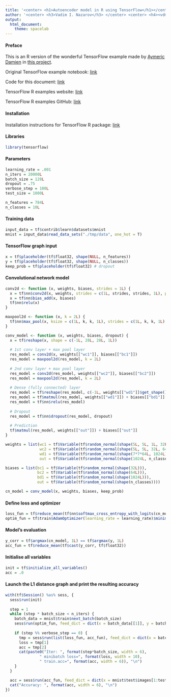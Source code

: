 ```yaml
---
title: '<center> <h1>Autoencoder model in R using TensorFlow</h1></center>'
author: '<center> <h3>Vadim I. Nazarov</h3> </center> <center> <h4><vdm.nazarov@gmail.com></h4> </center>'
output: 
  html_document: 
    theme: spacelab
---
```


#### Preface
This is an R version of the wonderful TensorFlow example made by [Aymeric Damien](https://github.com/aymericdamien) in [this project](https://github.com/aymericdamien/TensorFlow-Examples/).

Original TensorFlow example notebook: [link](https://github.com/aymericdamien/TensorFlow-Examples/blob/master/notebooks/3_NeuralNetworks/autoencoder.ipynb)

Code for this document: [link](https://github.com/vadimnazarov/tensorflow-r-examples/3_NeuralNetworks/autoencoder.Rmd)

TensorFlow R examples website: [link](https://vadimnazarov.github.io/tensorflow-r-examples/)

TensorFlow R examples GitHub: [link](https://github.com/vadimnazarov/tensorflow-r-examples/)

#### Installation
Installation instructions for TensorFlow R package: [link](https://rstudio.github.io/tensorflow/)

#### Libraries
```r
library(tensorflow)
```

#### Parameters
```r
learning_rate = .001
n_iters = 20000L
batch_size = 128L
dropout = .75
verbose_step = 100L
test_size = 1000L

n_features = 784L
n_classes = 10L
```

#### Training data
```r
input_data = tf$contrib$learn$datasets$mnist
mnist = input_data$read_data_sets("./tmp/data", one_hot = T)
```

#### TensorFlow graph input
```r
x = tf$placeholder(tf$float32, shape(NULL, n_features))
y = tf$placeholder(tf$float32, shape(NULL, n_classes))
keep_prob = tf$placeholder(tf$float32) # dropout
```

#### Convolutional network model
```r
conv2d <- function (x, weights, biases, strides = 1L) {
  x = tf$nn$conv2d(x, weights, strides = c(1L, strides, strides, 1L), padding = "SAME")
  x = tf$nn$bias_add(x, biases)
  tf$nn$relu(x)
}

maxpool2d <- function (x, k = 2L) {
  tf$nn$max_pool(x, ksize = c(1L, k, k, 1L), strides = c(1L, k, k, 1L), padding = "SAME")
}

conv_model <- function (x, weights, biases, dropout) {
  x = tf$reshape(x, shape = c(-1L, 28L, 28L, 1L))
  
  # 1st conv layer + max pool layer
  res_model = conv2d(x, weights[["wc1"]], biases[["bc1"]])
  res_model = maxpool2d(res_model, k = 2L)
  
  # 2nd conv layer + max pool layer
  res_model = conv2d(res_model, weights[["wc2"]], biases[["bc2"]])
  res_model = maxpool2d(res_model, k = 2L)
  
  # Dense (fully connected) layer
  res_model = tf$reshape(res_model, c(-1L, weights[["wd1"]]$get_shape()$as_list()[1]))
  res_model = tf$matmul(res_model, weights[["wd1"]]) + biases[["bd1"]]
  res_model = tf$nn$relu(res_model)
  
  # Dropout
  res_model = tf$nn$dropout(res_model, dropout)
  
  # Prediction
  tf$matmul(res_model, weights[["out"]]) + biases[["out"]]
}

weights = list(wc1 = tf$Variable(tf$random_normal(shape(5L, 5L, 1L, 32L))),  # 5x5 convolution, 1 input, 32 outputs
               wc2 = tf$Variable(tf$random_normal(shape(5L, 5L, 32L, 64L))), # 5x5 convolution, 32 inputs, 64 outputs
               wd1 = tf$Variable(tf$random_normal(shape(7*7*64L, 1024L))),  # fully connected, 7*7*64 inputs, 1024 outputs
               out = tf$Variable(tf$random_normal(shape(1024L, n_classes))))

biases = list(bc1 = tf$Variable(tf$random_normal(shape(32L))), 
              bc2 = tf$Variable(tf$random_normal(shape(64L))), 
              bd1 = tf$Variable(tf$random_normal(shape(1024L))),
              out = tf$Variable(tf$random_normal(shape(n_classes))))

cn_model = conv_model(x, weights, biases, keep_prob)
```

#### Define loss and optimizer
```r
loss_fun = tf$reduce_mean(tf$nn$softmax_cross_entropy_with_logits(cn_model, y))
optim_fun = tf$train$AdamOptimizer(learning_rate = learning_rate)$minimize(loss_fun)
```

#### Model's evaluation
```r
y_corr = tf$argmax(cn_model, 1L) == tf$argmax(y, 1L)
acc_fun = tf$reduce_mean(tf$cast(y_corr, tf$float32))
```

#### Initialise all variables
```r
init = tf$initialize_all_variables()
acc = .0
```

#### Launch the L1 distance graph and print the resulting accuracy
```r
with(tf$Session() %as% sess, {
  sess$run(init)
  
  step = 1
  while (step * batch_size < n_iters) {
    batch_data = mnist$train$next_batch(batch_size)
    sess$run(optim_fun, feed_dict = dict(x = batch_data[[1]], y = batch_data[[2]], keep_prob = dropout))
    
    if (step %% verbose_step == 0) {
      tmp = sess$run(list(loss_fun, acc_fun), feed_dict = dict(x = batch_data[[1]], y = batch_data[[2]], keep_prob = 1.))
      loss = tmp[1]
      acc = tmp[2]
      cat(paste0("Iter: ", format(step*batch_size, width = 6), 
               " minibatch loss=", format(loss, width = 10), 
               " train.acc=", format(acc, width = 6)), "\n")
    }
  }

  acc = sess$run(acc_fun, feed_dict = dict(x = mnist$test$images[1:test_size, ], y = mnist$test$labels[1:test_size, ], keep_prob = 1.))
  cat("Accuracy: ", format(acc, width = 6), "\n")
})
```